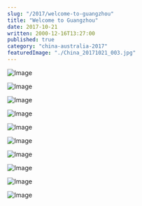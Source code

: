 ```yaml
---
slug: "/2017/welcome-to-guangzhou"
title: "Welcome to Guangzhou"
date: 2017-10-21
written: 2000-12-16T13:27:00
published: true
category: "china-australia-2017"
featuredImage: "./China_20171021_003.jpg"
---
```


![Image](China_20171021_003.jpg)

![Image](China_20171021_004.jpg)

![Image](China_20171021_007.jpg)

![Image](China_20171021_011.jpg)

![Image](China_20171021_017.jpg)

![Image](China_20171021_020.jpg)

![Image](China_20171021_024.jpg)

![Image](China_20171021_026.jpg)

![Image](China_20171021_028.jpg)

![Image](China_20171021_034.jpg)
